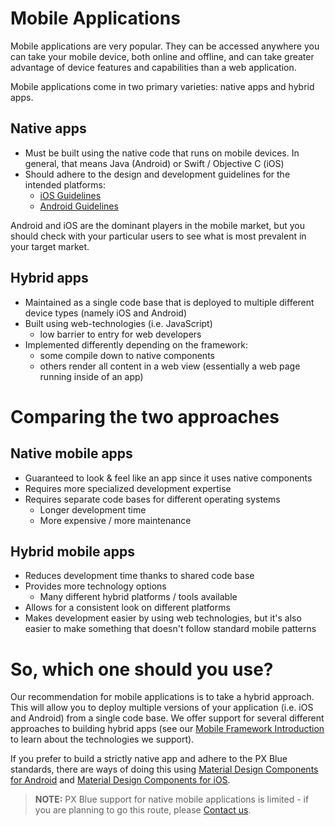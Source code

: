 # Mobile Applications

Mobile applications are very popular. They can be accessed anywhere you can take your mobile device, both online and offline, and can take greater advantage of device features and capabilities than a web application.

Mobile applications come in two primary varieties: native apps and hybrid apps.

## Native apps

-   Must be built using the native code that runs on mobile devices. In general, that means Java (Android) or Swift / Objective C (iOS)
-   Should adhere to the design and development guidelines for the intended platforms:
    -   [iOS Guidelines](https://developer.apple.com/ios/human-interface-guidelines/overview/themes/)
    -   [Android Guidelines](https://developer.android.com/design/index.html)

Android and iOS are the dominant players in the mobile market, but you should check with your particular users to see what is most prevalent in your target market.

## Hybrid apps

-   Maintained as a single code base that is deployed to multiple different device types (namely iOS and Android)
-   Built using web-technologies (i.e. JavaScript)
    -   low barrier to entry for web developers
-   Implemented differently depending on the framework:
    -   some compile down to native components
    -   others render all content in a web view (essentially a web page running inside of an app)

# Comparing the two approaches

## Native mobile apps

-   Guaranteed to look & feel like an app since it uses native components
-   Requires more specialized development expertise
-   Requires separate code bases for different operating systems
    -   Longer development time
    -   More expensive / more maintenance

## Hybrid mobile apps

-   Reduces development time thanks to shared code base
-   Provides more technology options
    -   Many different hybrid platforms / tools available
-   Allows for a consistent look on different platforms
-   Makes development easier by using web technologies, but it's also easier to make something that doesn't follow standard mobile patterns

# So, which one should you use?

Our recommendation for mobile applications is to take a hybrid approach. This will allow you to deploy multiple versions of your application (i.e. iOS and Android) from a single code base. We offer support for several different approaches to building hybrid apps (see our [Mobile Framework Introduction](/development/frameworks-mobile/intro) to learn about the technologies we support).

If you prefer to build a strictly native app and adhere to the PX Blue standards, there are ways of doing this using [Material Design Components for Android](https://material.io/develop/android/) and [Material Design Components for iOS](https://material.io/develop/ios/).

> **NOTE:** PX Blue support for native mobile applications is limited - if you are planning to go this route, please [Contact us](/community/contactus).
